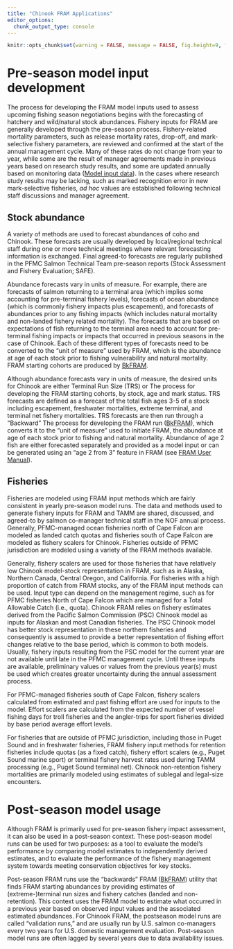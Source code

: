 ```yaml
---
title: "Chinook FRAM Applications"
editor_options: 
  chunk_output_type: console
---
```


```r
knitr::opts_chunk$set(warning = FALSE, message = FALSE, fig.height=9, fig.width=9)
```

# Pre-season model input development

The process for developing the <span title = "FRAM: Fishery Regulation Assessment Model">FRAM</span> model inputs used to assess upcoming fishing season negotiations begins with the forecasting of hatchery and wild/natural stock abundances.  Fishery inputs for <span title = "FRAM: Fishery Regulation Assessment Model">FRAM</span> are generally developed through the pre-season process.  Fishery-related mortality parameters, such as release mortality rates, drop-off, and mark-selective fishery parameters, are reviewed and confirmed at the start of the annual management cycle.  Many of these rates do not change from year to year, while some are the result of manager agreements made in previous years based on research study results, and some are updated annually based on monitoring data (<a target = "FRAM input data" href = "https://framverse.github.io/fram_doc/calcs_data_chin.html#2_Model_Parameterization" target = "_blank">Model input data</a>).  In the cases where research study results may be lacking, such as marked recognition error in new mark-selective fisheries, *ad hoc* values are established following technical staff discussions and manager agreement. 

## Stock abundance

A variety of methods are used to forecast abundances of coho and Chinook.  These forecasts are usually developed by local/regional technical staff during one or more technical meetings where relevant forecasting information is exchanged.  Final agreed-to forecasts are regularly published in the <span title = "PFMC: Pacific Fishery Management Council">PFMC</span> Salmon Technical Team pre-season reports (Stock Assessment and Fishery Evaluation; SAFE).

Abundance forecasts vary in units of measure.  For example, there are forecasts of salmon returning to a terminal area (which implies some accounting for pre-terminal fishery levels), forecasts of ocean abundance (which is commonly fishery impacts plus escapement), and forecasts of abundances prior to any fishing impacts (which includes natural mortality and non-landed fishery related mortality).  The forecasts that are based on expectations of fish returning to the terminal area need to account for pre-terminal fishing impacts or impacts that occurred in previous seasons in the case of Chinook.  Each of these different types of forecasts need to be converted to the “unit of measure” used by <span title = "FRAM: Fishery Regulation Assessment Model">FRAM</span>, which is the abundance at age of each stock prior to fishing vulnerability and natural mortality. <span title = "FRAM: Fishery Regulation Assessment Model">FRAM</span> starting cohorts are produced by <a title = "Backwards FRAM" href = "https://framverse.github.io/fram_doc/calcs_data_chin.html#9_Backwards_FRAM" target = "_blank">BkFRAM</a>.

Although abundance forecasts vary in units of measure, the desired units for Chinook are either Terminal Run Size (TRS) or 
The process for developing the <span title = "FRAM: Fishery Regulation Assessment Model">FRAM</span> starting cohorts, by stock, age and mark status. TRS forecasts are defined as a forecast of the total fish ages 3-5 of a stock including escapement, freshwater mortalities, extreme terminal, and terminal net fishery mortalities.  TRS forecasts are then run through a "Backward" 
The process for developing the <span title = "FRAM: Fishery Regulation Assessment Model">FRAM</span> run (<a title = "Backwards FRAM" href = "https://framverse.github.io/fram_doc/calcs_data_chin.html#9_Backwards_FRAM" target = "_blank">BkFRAM</a>), which converts it to the “unit of measure” used to initiate <span title = "FRAM: Fishery Regulation Assessment Model">FRAM</span>, the abundance at age of each stock prior to fishing and natural mortality.  Abundance of age 2 fish are either forecasted separately and provided as a model input or can be generated using an “age 2 from 3” feature in <span title = "FRAM: Fishery Regulation Assessment Model">FRAM</span> (see <a href = "https://framverse.github.io/fram_doc/user_prereq.html" target = "_blank">FRAM User Manual</a>).

## Fisheries

Fisheries are modeled using <span title = "FRAM: Fishery Regulation Assessment Model">FRAM</span> input methods which are fairly consistent in yearly pre-season model runs.  The data and methods used to generate fishery inputs for <span title = "FRAM: Fishery Regulation Assessment Model">FRAM</span> and <span title = "TAMM: Terminal Area Management Module">TAMM</span> are shared, discussed, and agreed-to by salmon co-manager technical staff in the <span title = "NOF: North of Falcon">NOF</span> annual process.  Generally, <span title = "PFMC: Pacific Fishery Management Council">PFMC</span>-managed ocean fisheries north of Cape Falcon are modeled as landed catch quotas and fisheries south of Cape Falcon are modeled as fishery scalers for Chinook.  Fisheries outside of <span title = "PFMC: Pacific Fishery Management Council">PFMC</span> jurisdiction are modeled using a variety of the <span title = "FRAM: Fishery Regulation Assessment Model">FRAM</span> methods available.  

Generally, fishery scalers are used for those fisheries that have relatively low Chinook model-stock representation in <span title = "FRAM: Fishery Regulation Assessment Model">FRAM</span>, such as in Alaska, Northern Canada, Central Oregon, and California.  For fisheries with a high proportion of catch from <span title = "FRAM: Fishery Regulation Assessment Model">FRAM</span> stocks, any of the <span title = "FRAM: Fishery Regulation Assessment Model">FRAM</span> input methods can be used.  Input type can depend on the management regime, such as for <span title = "PFMC: Pacific Fishery Management Council">PFMC</span> fisheries North of Cape Falcon which are managed for a Total Allowable Catch (i.e., quota).  Chinook <span title = "FRAM: Fishery Regulation Assessment Model">FRAM</span> relies on fishery estimates derived from the Pacific Salmon Commission (PSC) Chinook model as inputs for Alaskan and most Canadian fisheries.  The <span title = "PSC: Pacific Salmon Commission">PSC</span> Chinook model has better stock representation in these northern fisheries and consequently is assumed to provide a better representation of fishing effort changes relative to the base period, which is common to both models.  Usually, fishery inputs resulting from the <span title = "PSC: Pacific Salmon Commission">PSC</span> model for the current year are not available until late in the <span title = "PFMC: Pacific Fishery Management Council">PFMC</span> management cycle.  Until these inputs are available, preliminary values or values from the previous year(s) must be used which creates greater uncertainty during the annual assessment process.

For <span title = "PFMC: Pacific Fishery Management Council">PFMC</span>-managed fisheries south of Cape Falcon, fishery scalers calculated from estimated and past fishing effort are used for inputs to the model.  Effort scalers are calculated from the expected number of vessel fishing days for troll fisheries and the angler-trips for sport fisheries divided by base period average effort levels.  

For fisheries that are outside of <span title = "PFMC: Pacific Fishery Management Council">PFMC</span> jurisdiction, including those in Puget Sound and in freshwater fisheries, <span title = "FRAM: Fishery Regulation Assessment Model">FRAM</span> fishery input methods for retention fisheries include quotas (as a fixed catch), fishery effort scalers (e.g., Puget Sound marine sport) or terminal fishery harvest rates used during <span title = "TAMM: Terminal Area Management Module">TAMM</span> processing (e.g., Puget Sound terminal net).  Chinook non-retention fishery mortalities are primarily modeled using estimates of sublegal and legal-size encounters. 

# Post-season model usage

Although <span title = "FRAM: Fishery Regulation Assessment Model">FRAM</span> is primarily used for pre-season fishery impact assessment, it can also be used in a post-season context.  These post-season model runs can be used for two purposes: as a tool to evaluate the model's performance by comparing model estimates to independently derived estimates, and to evaluate the performance of the fishery management system towards meeting conservation objectives for key stocks.

Post-season <span title = "FRAM: Fishery Regulation Assessment Model">FRAM</span> runs use the “backwards” <span title = "FRAM: Fishery Regulation Assessment Model">FRAM</span> (<a title = "Backwards FRAM" href = "https://framverse.github.io/fram_doc/calcs_data_chin.html#9_Backwards_FRAM" target = "_blank">BkFRAM</a>) utility that finds <span title = "FRAM: Fishery Regulation Assessment Model">FRAM</span> starting abundances by providing estimates of (extreme-)terminal run sizes and fishery catches (landed and non-retention).  This context uses the <span title = "FRAM: Fishery Regulation Assessment Model">FRAM</span> model to estimate what occurred in a previous year based on observed input values and the associated estimated abundances.  For Chinook <span title = "FRAM: Fishery Regulation Assessment Model">FRAM</span>, the postseason model runs are called "validation runs," and are usually run by U.S. salmon co-managers every two years for U.S. domestic management evaluation. Post-season model runs are often lagged by several years due to data availability issues.      
